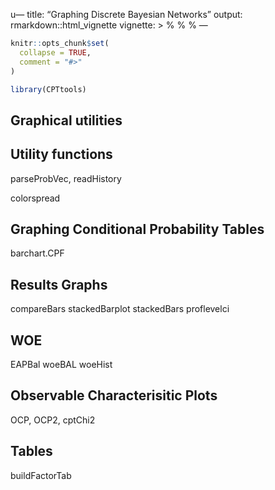 u---
title: "Graphing Discrete Bayesian Networks"
output: rmarkdown::html_vignette
vignette: >
  %\VignetteIndexEntry{Graphing Discrete Bayesian Networks}
  %\VignetteEngine{knitr::rmarkdown}
  %\VignetteEncoding{UTF-8}
---

```r
knitr::opts_chunk$set(
  collapse = TRUE,
  comment = "#>"
)
```
```r
library(CPTtools)
```

## Graphical utilities




## Utility functions

parseProbVec, readHistory

colorspread

## Graphing Conditional Probability Tables

barchart.CPF




## Results Graphs

compareBars
stackedBarplot
stackedBars
proflevelci


## WOE

EAPBal
woeBAL
woeHist


## Observable Characterisitic Plots

OCP, OCP2, cptChi2


## Tables

buildFactorTab

